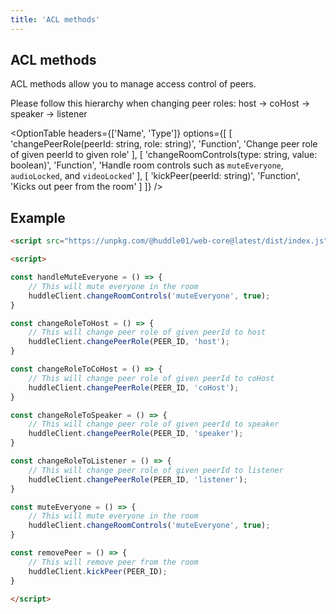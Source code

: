 ```yaml
---
title: 'ACL methods'
---
```


## ACL methods

ACL methods allow you to manage access control of peers. 

<Callout type="info">
    Please follow this hierarchy when changing peer roles: host -> coHost -> speaker -> listener
</Callout>


<OptionTable 
    headers={['Name', 'Type']}
    options={[
        [
            'changePeerRole(peerId: string, role: string)',
            'Function',
            'Change peer role of given peerId to given role'
        ],
        [
            'changeRoomControls(type: string, value: boolean)', 
            'Function',
            'Handle room controls such as `muteEveryone`, `audioLocked`, and `videoLocked`'
        ],
        [
            'kickPeer(peerId: string)',
            'Function',
            'Kicks out peer from the room'
        ]
    ]}
/>

## Example 

```html
<script src="https://unpkg.com/@huddle01/web-core@latest/dist/index.js"></script>

<script>

const handleMuteEveryone = () => {
    // This will mute everyone in the room
    huddleClient.changeRoomControls('muteEveryone', true);
}

const changeRoleToHost = () => {
    // This will change peer role of given peerId to host
    huddleClient.changePeerRole(PEER_ID, 'host');
}

const changeRoleToCoHost = () => {
    // This will change peer role of given peerId to coHost
    huddleClient.changePeerRole(PEER_ID, 'coHost');
}

const changeRoleToSpeaker = () => {
    // This will change peer role of given peerId to speaker
    huddleClient.changePeerRole(PEER_ID, 'speaker');
}

const changeRoleToListener = () => {
    // This will change peer role of given peerId to listener
    huddleClient.changePeerRole(PEER_ID, 'listener');
}

const muteEveryone = () => {
    // This will mute everyone in the room
    huddleClient.changeRoomControls('muteEveryone', true);
}

const removePeer = () => {
    // This will remove peer from the room
    huddleClient.kickPeer(PEER_ID);
}

</script>
```